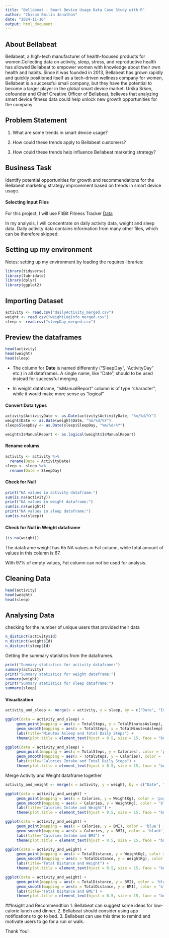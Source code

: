 ---
title: "Bellabeat - Smart Device Usage Data Case Study with R"
author: "Chisom Emilia Jonathan"
date: "2024-11-10"
output: html_document
---

## About Bellabeat

Bellabeat, a high-tech manufacturer of health-focused products for women.Collecting data on activity, sleep, stress, and reproductive health has allowed Bellabeat to empower women with
knowledge about their own health and habits. Since it was founded in 2013, Bellabeat has grown rapidly and quickly positioned
itself as a tech-driven wellness company for women, Bellabeat is a successful small company, but they have the potential to become a larger player in the global smart device market. Urška Sršen, cofounder and Chief Creative Officer of Bellabeat, believes that analyzing smart device fitness data could help unlock new growth opportunities for the company

## Problem Statement

1. What are some trends in smart device usage?

2. How could these trends apply to Bellabeat customers?

3. How could these trends help influence Bellabeat marketing strategy?


## Business Task

Identify potential opportunities for growth and recommendations for the Bellabeat marketing strategy improvement based on trends in smart device usage.


#### Selecting Input Files

For this project, I will use FitBit Fitness Tracker [Data](https://www.kaggle.com/datasets/arashnic/fitbit)

In my analysis, I will concentrate on daily activity data, weight and sleep data. Daily activity data contains information from many other files, which can be therefore skipped.

## Setting up my environment
  Notes: setting up my environment by loading the requires libraries:
  
```{r}
library(tidyverse)
library(lubridate)
library(dplyr)
library(ggplot2)
```

## Importing Dataset

```{r}
activity <- read.csv("dailyActivity_merged.csv")
weight <- read.csv("weightLogInfo_merged.csv")
sleep <- read.csv("sleepDay_merged.csv")
```

## Preview the dataframes
```{r}
head(activity)
head(weight)
head(sleep)
```

* The column for **Date** is named differently ("SleepDay", "ActivityDay" etc.) in all dataframes. A single name, like "Date", should to be used instead for successful merging.

* In weight dataframe, "IsManualReport" column is of type "character", while it would make more sense as "logical"

#### Convert Data types

```{r}
activity$ActivityDate <- as.Date(activity$ActivityDate, "%m/%d/%Y")
weight$Date <- as.Date(weight$Date, "%m/%d/%Y")
sleep$SleepDay <- as.Date(sleep$SleepDay, "%m/%d/%Y")

weight$IsManualReport <- as.logical(weight$IsManualReport)
```

#### Rename colums

```{r}
activity <- activity %>%
  rename(Date = ActivityDate)
sleep <- sleep %>% 
  rename(Date = SleepDay)
```

#### Check for Null 

```{r}
print("NA values in activity dataframe:")
sum(is.na(activity))
print("NA values in weight dataframe:")
sum(is.na(weight))
print("NA values in sleep dataframe:")
sum(is.na(sleep))
```
#### Check for Null in Weight dataframe

```{r}
(is.na(weight))
```
The dataframe weight has 65 NA values in Fat column, while total amount of values in this column is 67.

With 97% of empty values, Fat column can not be used for analysis.

## Cleaning Data

```{r}
head(activity)
head(weight)
head(sleep)
```
## Analysing Data
checking for the number of unique users that provided their data

```{r}
n_distinct(activity$Id)
n_distinct(weight$Id)
n_distinct(sleep$Id)
```
Getting the summary statistics from the dataframes.
```{r}
print("Summary statistics for activity dataframe:")
summary(activity)
print("Summary statistics for weight dataframe:")
summary(weight)
print("Summary statistics for sleep dataframe:")
summary(sleep)
```
#### Visualization

```{r}
activity_and_sleep <- merge(x = activity, y = sleep, by = c("Date", "Id"))
```

```{r}
ggplot(data = activity_and_sleep) +
     geom_point(mapping = aes(x = TotalSteps, y = TotalMinutesAsleep), color = 'purple') +
     geom_smooth(mapping = aes(x = TotalSteps, y = TotalMinutesAsleep), color = 'black') +
     labs(title="Minutes Asleep and Total Daily Steps") +
     theme(plot.title = element_text(hjust = 0.5, size = 15, face = "bold"))
```

```{r}
ggplot(data = activity_and_sleep) +
     geom_point(mapping = aes(x = TotalSteps, y = Calories), color = 'purple') +
     geom_smooth(mapping = aes(x = TotalSteps, y = Calories), color = 'black') +
     labs(title="Calories Intake and Total Daily Steps") +
     theme(plot.title = element_text(hjust = 0.5, size = 15, face = "bold"))
```
Merge Activity and Weight dataframe together

```{r}
activity_and_weight <- merge(x = activity, y = weight, by = c("Date", "Id"))
```
```{r}
ggplot(data = activity_and_weight) +
     geom_point(mapping = aes(x = Calories, y = WeightKg), color = 'purple') +
     geom_smooth(mapping = aes(x = Calories, y = WeightKg), color = 'black') +
     labs(title="Calories Intake and Weight") +
     theme(plot.title = element_text(hjust = 0.5, size = 15, face = "bold"))
```
```{r}
ggplot(data = activity_and_weight) +
     geom_point(mapping = aes(x = Calories, y = BMI), color = 'blue') +
     geom_smooth(mapping = aes(x = Calories, y = BMI), color = 'black') +
     labs(title="Calories Intake and BMI") +
     theme(plot.title = element_text(hjust = 0.5, size = 15, face = "bold"))
```
```{r}
ggplot(data = activity_and_weight) +
     geom_point(mapping = aes(x = TotalDistance, y = WeightKg), color = 'purple') +
     geom_smooth(mapping = aes(x = TotalDistance, y = WeightKg), color = 'black') +
     labs(title="Total Distance and Weight") +
     theme(plot.title = element_text(hjust = 0.5, size = 15, face = "bold"))
```
```{r}
ggplot(data = activity_and_weight) +
     geom_point(mapping = aes(x = TotalDistance, y = BMI), color = 'blue') +
     geom_smooth(mapping = aes(x = TotalDistance, y = BMI), color = 'black') +
     labs(title="Total Distance and BMI") +
     theme(plot.title = element_text(hjust = 0.5, size = 15, face = "bold"))
```
##Insight and Recommendtion
  1. Bellabeat can suggest some ideas for low-calorie lunch and dinner.
  2. Bellabeat should consider using app notifications to go to bed.
  3. Bellabeat can use this time to remind and motivate users to go for a run     or walk.



Thank You!







